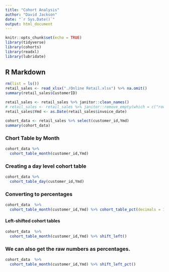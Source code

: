 ```yaml
---
title: "Cohort Analysis"
author: "David Jackson"
date: "`r Sys.Date()`"
output: html_document
---
```


```r
knitr::opts_chunk$set(echo = TRUE)
library(tidyverse)
library(cohorts)
library(readxl)
library(lubridate)
```

## R Markdown

```r
rm(list = ls())
retail_sales <- read_xlsx("./Online Retail.xlsx") %>% na.omit()
summary(retail_sales$CustomerID)
```
```r
retail_sales <- retail_sales %>% janitor::clean_names()
# retail_sales <- retail_sales %>% janitor::remove_empty(which = c("rows","cols"))
retail_sales$Ymd <- as.Date(retail_sales$invoice_date)
```

```r
cohort_data <- retail_sales %>% select(customer_id,Ymd)
summary(cohort_data)
```

### Chort Table by Month

```r
cohort_data %>%
  cohort_table_month(customer_id,Ymd)

```

### Creating a day level cohort table

```r
cohort_data %>%
  cohort_table_day(customer_id,Ymd)
```

### Converting to percentages

```r
cohort_data  %>%
  cohort_table_month(customer_id,Ymd) %>% cohort_table_pct(decimals = 1)
```

#### Left-shifted cohort tables

```r
cohort_data  %>%
  cohort_table_month(customer_id,Ymd) %>% shift_left()
```

### We can also get the raw numbers as percentages.

```r
cohort_data  %>%
  cohort_table_month(customer_id,Ymd) %>% shift_left_pct()
```
